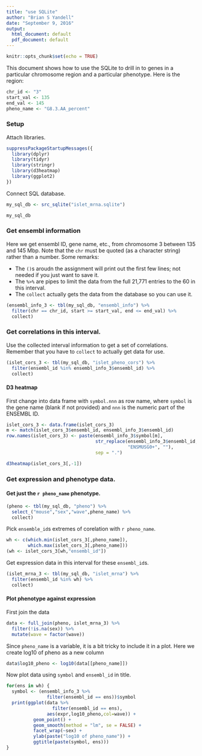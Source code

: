 ```yaml
---
title: "use SQLite"
author: "Brian S Yandell"
date: "September 9, 2016"
output:
  html_document: default
  pdf_document: default
---
```


```r
knitr::opts_chunk$set(echo = TRUE)
```

This document shows how to use the SQLite to drill in to genes in a particular chromosome region and a particular phenotype. Here is the region:

```r
chr_id <- "3"
start_val <- 135
end_val <- 145
pheno_name <- "G8.3.AA_percent"
```


### Setup

Attach libraries.

```r
suppressPackageStartupMessages({
  library(dplyr)
  library(tidyr)
  library(stringr)
  library(d3heatmap)
  library(ggplot2)
})
```

Connect SQL database.

```r
my_sql_db <- src_sqlite("islet_mrna.sqlite")
```

```r
my_sql_db
```

### Get ensembl information

Here we get ensembl ID, gene name, etc., from chromosome 3 between 135 and 145 Mbp.
Note that the `chr` must be quoted (as a character string) rather than a number.
Some remarks:

* The `()`s aroudn the assignment will print out the first few lines; not needed if you just want to save it.
* The `%>%` are pipes to limit the data from the full 21,771 entries to the 60 in this interval.
* The `collect` actually gets the data from the database so you can use it.

```r
(ensembl_info_3 <- tbl(my_sql_db, "ensembl_info") %>%
  filter(chr == chr_id, start >= start_val, end <= end_val) %>%
  collect)
```

### Get correlations in this interval.

Use the collected interval information to get a set of correlations.
Remember that you have to `collect` to actually get data for use.

```r
(islet_cors_3 <- tbl(my_sql_db, "islet_pheno_cors") %>%
  filter(ensembl_id %in% ensembl_info_3$ensembl_id) %>%
  collect)
```

#### D3 heatmap

First change into data frame with `symbol.nnn` as row name, where `symbol` is the gene name (blank if not provided) and `nnn` is the numeric part of the ENSEMBL ID.

```r
islet_cors_3 <- data.frame(islet_cors_3)
m <- match(islet_cors_3$ensembl_id, ensembl_info_3$ensembl_id)
row.names(islet_cors_3) <- paste(ensembl_info_3$symbol[m],
                                 str_replace(ensembl_info_3$ensembl_id,
                                             "ENSMUSG0+", ""),
                                 sep = ".")
```

```r
d3heatmap(islet_cors_3[,-1])
```

### Get expression and phenotype data.

#### Get just the `r pheno_name` phenotype.

```r
(pheno <- tbl(my_sql_db, "pheno") %>%
  select_("mouse","sex","wave",pheno_name) %>%
  collect)
```

Pick `ensemble_id`s extremes of corelation with `r pheno_name`.

```r
wh <- c(which.min(islet_cors_3[,pheno_name]),
        which.max(islet_cors_3[,pheno_name]))
(wh <- islet_cors_3[wh,"ensembl_id"])
```

Get expression data in this interval for these `ensembl_id`s.

```r
(islet_mrna_3 <- tbl(my_sql_db, "islet_mrna") %>%
  filter(ensembl_id %in% wh) %>%
  collect)
```

#### Plot phenotype against expression

First join the data

```r
data <- full_join(pheno, islet_mrna_3) %>%
  filter(!is.na(sex)) %>%
  mutate(wave = factor(wave))
```

Since `pheno_name` is a variable, it is a bit tricky to include it in a plot. Here we create log10 of pheno as a new column

```r
data$log10_pheno <- log10(data[[pheno_name]])
```

Now plot data using `symbol` and `ensembl_id` in title.

```r
for(ens in wh) {
  symbol <- (ensembl_info_3 %>%
               filter(ensembl_id == ens))$symbol
  print(ggplot(data %>% 
                 filter(ensembl_id == ens),
               aes(expr,log10_pheno,col=wave)) +
          geom_point() +
          geom_smooth(method = "lm", se = FALSE) +
          facet_wrap(~sex) +
          ylab(paste("log10 of pheno_name")) +
          ggtitle(paste(symbol, ens)))
}
```

